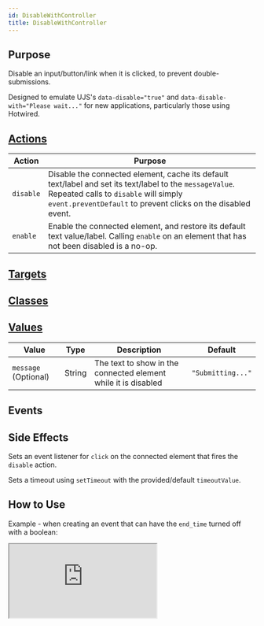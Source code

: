 ```yaml
---
id: DisableWithController
title: DisableWithController
---
```



## Purpose

Disable an input/button/link when it is clicked, to prevent double-submissions.

Designed to emulate UJS's `data-disable="true"` and  `data-disable-with="Please wait..."` for new applications, particularly those using Hotwired.


## [Actions](https://stimulus.hotwire.dev/reference/actions)

| Action | Purpose |
| --- | --- |
| `disable` | Disable the connected element, cache its default text/label and set its text/label to the `messageValue`. Repeated calls to `disable`  will simply `event.preventDefault` to prevent clicks on the disabled event. |
| `enable` | Enable the connected element, and restore its default text value/label. Calling `enable` on an element that has not been disabled is a no-op.  |


## [Targets](https://stimulus.hotwire.dev/reference/targets)


<NoTargets/>

## [Classes](https://stimulus.hotwire.dev/reference/classes)


<NoClasses/>

## [Values](https://stimulus.hotwire.dev/reference/values)

| Value | Type | Description | Default |
| --- | --- | --- | --- |
| `message` (Optional) | String | The text to show in the connected element while it is disabled | `"Submitting..."` |

## Events


<NoEvents/>

## Side Effects

Sets an event listener for `click` on the connected element that fires the `disable` action.

Sets a timeout using `setTimeout` with the provided/default `timeoutValue`.



## How to Use

Example - when creating an event that can have the `end_time` turned off with a boolean:


<iframe
  src="https://codesandbox.io/embed/disablewithcontroller-vx1v0?fontsize=14&hidenavigation=1&theme=dark"
  style={{width: "100%", height: "500px", border: "0", borderRadius: "4px", overflow: "hidden"}}
  sandbox="allow-forms allow-modals allow-popups allow-presentation allow-same-origin allow-scripts"
/>